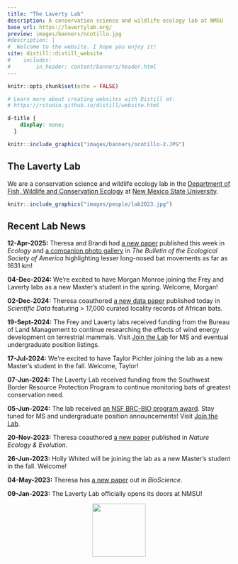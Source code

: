 ```yaml
---
title: "The Laverty Lab"
description: A conservation science and wildlife ecology lab at NMSU
base_url: https://lavertylab.org/
preview: images/banners/ocotillo.jpg
#description: |
#  Welcome to the website. I hope you enjoy it!
site: distill::distill_website
#    includes:
#        in_header: content/banners/header.html
---
```

```r
knitr::opts_chunk$set(echo = FALSE)

# Learn more about creating websites with Distill at:
# https://rstudio.github.io/distill/website.html

```

```css
d-title {
    display: none;
  }
```


```r
knitr::include_graphics("images/banners/ocotillo-2.JPG")
```

<h2>The Laverty Lab</h2>

We are a conservation science and wildlife ecology lab in the [Department of Fish, Wildlife and Conservation Ecology](https://fwce.nmsu.edu/) at [New Mexico State University](https://nmsu.edu/). 

````r
knitr::include_graphics("images/people/lab2023.jpg")
````

<h2>Recent Lab News</h2>

**12-Apr-2025:** Theresa and Brandi had [a new paper](https://onlinelibrary.wiley.com/share/author/W4BV2K4ZKQMWG5TARAWJ?target=10.1002/ecy.70067) published this week in *Ecology* and [a companion photo gallery](https://doi.org/10.1002/bes2.70016) in *The Bulletin of the Ecological Society of America* highlighting lesser long-nosed bat movements as far as 1631 km!

**04-Dec-2024:** We're excited to have Morgan Monroe joining the Frey and Laverty labs as a new Master's student in the spring. Welcome, Morgan!

**02-Dec-2024:** Theresa coauthored [a new data paper](https://doi.org/10.1038/s41597-024-04170-7) published today in *Scientific Data* featuring > 17,000 curated locality records of African bats.

**19-Sept-2024:** The Frey and Laverty labs received funding from the Bureau of Land Management to continue researching the effects of wind energy development on terrestrial mammals. Visit [Join the Lab](https://lavertylab.org/join-the-lab) for MS and eventual undergraduate position listings. 

**17-Jul-2024:** We're excited to have Taylor Pichler joining the lab as a new Master's student in the fall. Welcome, Taylor!

**07-Jun-2024:** The Laverty Lab received funding from the Southwest Border Resource Protection Program to continue monitoring bats of greatest conservation need. 

**05-Jun-2024:** The lab received [an NSF BRC-BIO program award](https://www.nsf.gov/awardsearch/showAward?AWD_ID=2335008&HistoricalAwards=false). Stay tuned for MS and undergraduate position announcements! Visit [Join the Lab](https://lavertylab.org/join-the-lab).

**20-Nov-2023:** Theresa coauthored [a new paper](https://rdcu.be/drzoK) published in *Nature Ecology & Evolution*.

**26-Jun-2023:** Holly Whited will be joining the lab as a new Master's student in the fall. Welcome!

**04-May-2023:** Theresa has [a new paper](https://doi.org/10.1093/biosci/biad032) out in *BioScience*. 

**09-Jan-2023:** The Laverty Lab officially opens its doors at NMSU!

<!-- **11-25-2022:** Two new Master's students are joining the lab this January. Welcome Iona Rohan (co-advised by [Dr. Jennifer Frey](https://fwce.nmsu.edu/faculty-staff/jennifer-frey.html)) and Brandi Stevenson -->

<!-- **08-08-2022:** Theresa accepted an offer to join the Department of Fish, Wildlife and Conservation Ecology at New Mexico State University starting January 2023. The Laverty Lab begins!  -->

<center>
<img src="images/NMSU_NoU-Crimson.png" width="120px">
</center>
